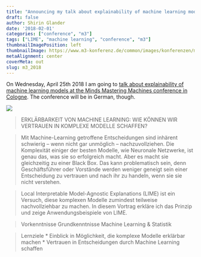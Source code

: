 ```yaml
---
title: "Announcing my talk about explainability of machine learning models at Minds Mastering Machines conference"
draft: false
author: Shirin Glander
date: '2018-02-01'
categories: ["conference", "m3"]
tags: ["LIME", "machine learning", "conference", "m3"]
thumbnailImagePosition: left
thumbnailImage: https://www.m3-konferenz.de/common/images/konferenzen/m3.png
metaAlignment: center
coverMeta: out
slug: m3_2018
---
```


On Wednesday, April 25th 2018 I am going to [talk about explainability of machine learning models at the Minds Mastering Machines conference in Cologne](https://www.m3-konferenz.de/veranstaltung-6274-erkl%C3%A4rbarkeit-von-machine-learning%3A-wie-k%C3%B6nnen-wir-vertrauen-in-komplexe-modelle-schaffen.html?id=6274). The conference will be in German, though.

![](https://www.m3-konferenz.de/common/images/konferenzen/m3.png)

> ERKLÄRBARKEIT VON MACHINE LEARNING: WIE KÖNNEN WIR VERTRAUEN IN KOMPLEXE MODELLE SCHAFFEN?

> Mit Machine-Learning getroffene Entscheidungen sind inhärent schwierig – wenn nicht gar unmöglich – nachzuvollziehen. Die Komplexität einiger der besten Modelle, wie Neuronale Netzwerke, ist genau das, was sie so erfolgreich macht. Aber es macht sie gleichzeitig zu einer Black Box. Das kann problematisch sein, denn Geschäftsführer oder Vorstände werden weniger geneigt sein einer Entscheidung zu vertrauen und nach ihr zu handeln, wenn sie sie nicht verstehen. 

> Local Interpretable Model-Agnostic Explanations (LIME) ist ein Versuch, diese komplexen Modelle zumindest teilweise nachvollziehbar zu machen. In diesem Vortrag erkläre ich das Prinzip und zeige Anwendungsbeispiele von LIME.

> Vorkenntnisse
> Grundkenntnisse Machine Learning & Statistik

> Lernziele
> * Einblick in Möglichkeit, die komplexe Modelle erklärbar machen
> * Vertrauen in Entscheidungen durch Machine Learning schaffen
